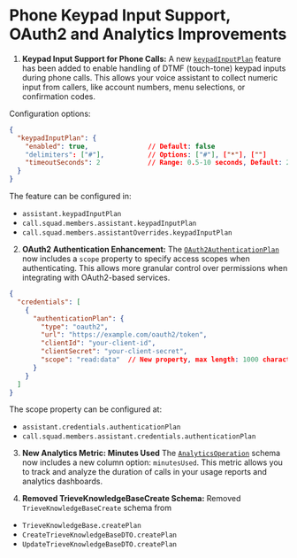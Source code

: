 # Phone Keypad Input Support, OAuth2 and Analytics Improvements

1. **Keypad Input Support for Phone Calls:** A new [`keypadInputPlan`](https://api.vapi.ai/api#:~:text=KeypadInputPlan) feature has been added to enable handling of DTMF (touch-tone) keypad inputs during phone calls. This allows your voice assistant to collect numeric input from callers, like account numbers, menu selections, or confirmation codes.

Configuration options:
```json
{
  "keypadInputPlan": {
    "enabled": true,               // Default: false
    "delimiters": ["#"],           // Options: ["#"], ["*"], [""]
    "timeoutSeconds": 2            // Range: 0.5-10 seconds, Default: 2
  }
}
```

The feature can be configured in:
- `assistant.keypadInputPlan`
- `call.squad.members.assistant.keypadInputPlan`
- `call.squad.members.assistantOverrides.keypadInputPlan`

2. **OAuth2 Authentication Enhancement:** The [`OAuth2AuthenticationPlan`](https://api.vapi.ai/api#:~:text=OAuth2AuthenticationPlan) now includes a `scope` property to specify access scopes when authenticating. This allows more granular control over permissions when integrating with OAuth2-based services.

```json
{
  "credentials": [
    {
      "authenticationPlan": {
        "type": "oauth2",
        "url": "https://example.com/oauth2/token",
        "clientId": "your-client-id",
        "clientSecret": "your-client-secret",
        "scope": "read:data"  // New property, max length: 1000 characters
      }
    }
  ]
}
```

The scope property can be configured at:
- `assistant.credentials.authenticationPlan`
- `call.squad.members.assistant.credentials.authenticationPlan`

3. **New Analytics Metric: Minutes Used** The [`AnalyticsOperation`](https://api.vapi.ai/api#:~:text=AnalyticsOperation) schema now includes a new column option: `minutesUsed`. This metric allows you to track and analyze the duration of calls in your usage reports and analytics dashboards.


4. **Removed TrieveKnowledgeBaseCreate Schema:** Removed `TrieveKnowledgeBaseCreate` schema from
- `TrieveKnowledgeBase.createPlan`
- `CreateTrieveKnowledgeBaseDTO.createPlan`
- `UpdateTrieveKnowledgeBaseDTO.createPlan`
